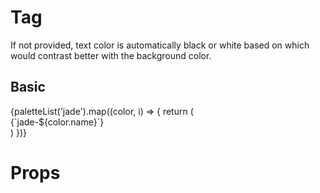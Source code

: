 


# Tag

If not provided, text color is automatically black or white based on which would contrast better with the background color.

<Meta title="Design system/Tag" component={Tag} />

## Basic

<Preview>
  <Story name="Basic">
    {paletteList('jade').map((color, i) => {
      return (
        <div>
          <Tag key={i} backgroundColor={color.hex}>
            {`jade-${color.name}`}
          </Tag>
        </div>
      )
    })}
  </Story>
</Preview>

# Props

<Props of={Tag} />
